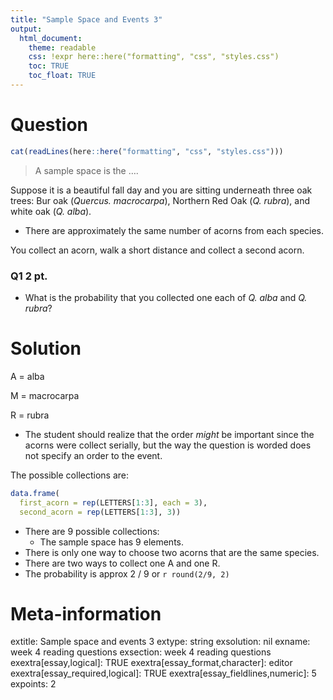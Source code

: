```yaml
---
title: "Sample Space and Events 3"
output:  
  html_document:
    theme: readable
    css: !expr here::here("formatting", "css", "styles.css")
    toc: TRUE
    toc_float: TRUE
---
```




Question
========

```r
cat(readLines(here::here("formatting", "css", "styles.css")))
```


> A sample space is the ....

Suppose it is a beautiful fall day and you are sitting underneath three oak trees: Bur oak (*Quercus. macrocarpa*), Northern Red Oak (*Q. rubra*), and white oak (*Q. alba*).

- There are approximately the same number of acorns from each species.

You collect an acorn, walk a short distance and collect a second acorn.

<div class="questionborder">
### Q1 2 pt.

- What is the probability that you collected one each of  *Q. alba* and *Q. rubra*?

</div>

Solution
========


A = alba

M = macrocarpa

R = rubra

- The student should realize that the order *might* be important since the acorns were collect serially, but the way the question is worded does not specify an order to the event.

The possible collections are:

```r
data.frame(
  first_acorn = rep(LETTERS[1:3], each = 3),
  second_acorn = rep(LETTERS[1:3], 3))
```


- There are 9 possible collections:
  - The sample space has 9 elements.

- There is only one way to choose two acorns that are the same species.
- There are two ways to collect one A and one R.
- The probability is approx 2 / 9 or `r round(2/9, 2)`



Meta-information
================
extitle: Sample space and events 3
extype: string
exsolution: nil
exname: week 4 reading questions
exsection: week 4 reading questions
exextra[essay,logical]: TRUE
exextra[essay_format,character]: editor
exextra[essay_required,logical]: TRUE
exextra[essay_fieldlines,numeric]: 5
expoints: 2
